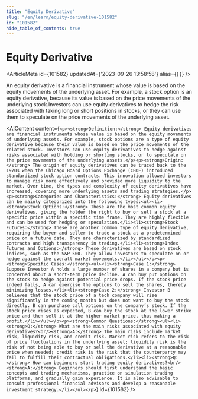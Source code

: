 ```yaml
---
title: "Equity Derivative"
slug: "/en/learn/equity-derivative-101582"
id: "101582"
hide_table_of_contents: true
---
```



# Equity Derivative

<ArticleMeta id={101582} updatedAt={'2023-09-26 13:58:58'} alias={`[]`} />
<div className='border-solid border-b border-t-0 my-4 border-[var(--ifm-color-gray-300)]' />

An equity derivative is a financial instrument whose value is based on the equity movements of the underlying asset. For example, a stock option is an equity derivative, because its value is based on the price movements of the underlying stock.Investors can use equity derivatives to hedge the risk associated with taking long or short positions in stocks, or they can use them to speculate on the price movements of the underlying asset.

<AIContent content={`<p><strong>Definition:</strong> Equity derivatives are financial instruments whose value is based on the equity movements of underlying assets. For example, stock options are a type of equity derivative because their value is based on the price movements of the related stock. Investors can use equity derivatives to hedge against risks associated with holding or shorting stocks, or to speculate on the price movements of the underlying assets.</p><p><strong>Origin:</strong> The origin of equity derivatives can be traced back to the 1970s when the Chicago Board Options Exchange (CBOE) introduced standardized stock option contracts. This innovation allowed investors to manage risk more effectively and provided more liquidity to the market. Over time, the types and complexity of equity derivatives have increased, covering more underlying assets and trading strategies.</p><p><strong>Categories and Characteristics:</strong> Equity derivatives can be mainly categorized into the following types:<ul><li><strong>Stock Options:</strong> These are the most common equity derivatives, giving the holder the right to buy or sell a stock at a specific price within a specific time frame. They are highly flexible and can be used for hedging or speculation.</li><li><strong>Stock Futures:</strong> These are another common type of equity derivative, requiring the buyer and seller to trade a stock at a predetermined price on a future date. They are characterized by standardized contracts and high transparency in trading.</li><li><strong>Index Futures and Options:</strong> These derivatives are based on stock indices, such as the S&P 500. They allow investors to speculate on or hedge against the overall market movements.</li></ul></p><p><strong>Specific Cases:</strong><ul><li><strong>Case 1:</strong> Suppose Investor A holds a large number of shares in a company but is concerned about a short-term price decline. A can buy put options on the stock to hedge against potential price drops. If the stock price indeed falls, A can exercise the options to sell the shares, thereby minimizing losses.</li><li><strong>Case 2:</strong> Investor B believes that the stock price of a tech company will rise significantly in the coming months but does not want to buy the stock directly. B can purchase call options on the company’s stock. If the stock price rises as expected, B can buy the stock at the lower strike price and then sell it at the higher market price, thus making a profit.</li></ul></p><p><strong>Common Questions:</strong><ul><li><strong>Q:</strong> What are the main risks associated with equity derivatives?<br/><strong>A:</strong> The main risks include market risk, liquidity risk, and credit risk. Market risk refers to the risk of price fluctuations in the underlying asset; liquidity risk is the risk of not being able to buy or sell the derivative at a reasonable price when needed; credit risk is the risk that the counterparty may fail to fulfill their contractual obligations.</li><li><strong>Q:</strong> How can beginners start trading equity derivatives?<br/><strong>A:</strong> Beginners should first understand the basic concepts and trading mechanisms, practice on simulation trading platforms, and gradually gain experience. It is also advisable to consult professional financial advisors and develop a reasonable investment strategy.</li></ul></p>`} id={101582} />
